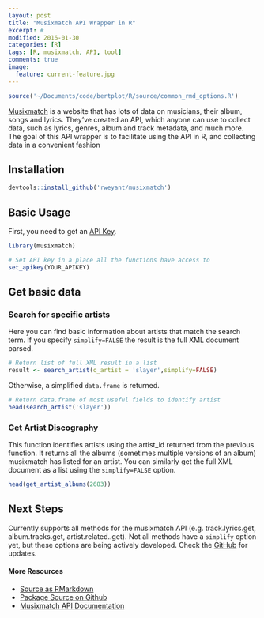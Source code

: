 ```yaml
---
layout: post
title: "Musixmatch API Wrapper in R"
excerpt: #
modified: 2016-01-30
categories: [R]
tags: [R, musixmatch, API, tool]
comments: true
image:
  feature: current-feature.jpg
---
```


```r
source('~/Documents/code/bertplot/R/source/common_rmd_options.R')
```

[Musixmatch](https://www.musixmatch.com/) is a website that has lots of data on musicians, their album, songs and lyrics.  They've created an API, which anyone can use to collect data, such as lyrics, genres, album and track metadata, and much more.  The goal of this API wrapper is to facilitate using the API in R, and collecting data in a convenient fashion

## Installation

```r
devtools::install_github('rweyant/musixmatch')
```

## Basic Usage

First, you need to get an [API Key](https://developer.musixmatch.com/signup).
```r
library(musixmatch)

# Set API key in a place all the functions have access to
set_apikey(YOUR_APIKEY)
```

## Get basic data

### Search for specific artists

Here you can find basic information about artists that match the search term.  If you specify `simplify=FALSE` the result is the full XML document parsed.

```r
# Return list of full XML result in a list
result <- search_artist(q_artist = 'slayer',simplify=FALSE)
```

Otherwise, a simplified `data.frame` is returned.

```r
# Return data.frame of most useful fields to identify artist
head(search_artist('slayer'))
```



### Get Artist Discography

This function identifies artists using the artist_id returned from the previous function.  It returns all the albums (sometimes multiple versions of an album) musixmatch has listed for an artist.  You can similarly get the full XML document as a list using the `simplify=FALSE` option.

```r
head(get_artist_albums(2683))
```

## Next Steps

Currently supports all methods for the musixmatch API (e.g. track.lyrics.get, album.tracks.get, artist.related..get).  Not all methods have a `simplify` option yet, but these options are being actively developed.  Check the [GitHub](https://github.com/rweyant/musixmatch) for updates.




#### More Resources
- [Source as RMarkdown](https://github.com/rweyant/bertplot/blob/master/R/tutorials/musixmatch-api-post/musixmatch-api-post.Rmd)
- [Package Source on Github](https://github.com/rweyant/musixmatch)
- [Musixmatch API Documentation](https://developer.musixmatch.com/documentation)
